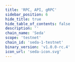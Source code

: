 ```yaml
---
title: 'RPC, API, gRPC'
sidebar_position: 6
hide_title: true
hide_table_of_contents: false
description: ''
chain_name: 'Seda'
scope: 'testnet'
chain_id: 'seda-1-testnet'
binary_version: 'v1.0.0-rc.4'
icon_url: 'seda-icon.svg'
---
```



<PageTitle
  iconUrl="img/seda-icon.svg"
  title="Seda NODERS Public Endpoints"
  chainId="seda-1-testnet"
  version="v1.0.0-rc.4"
/>

<Endpoints
  api="https://seda-t-api.noders.services"
  rpc="https://seda-t-rpc.noders.services"
  grpc="seda-t-grpc.noders.services:443"
  jsonRpc=""
/>